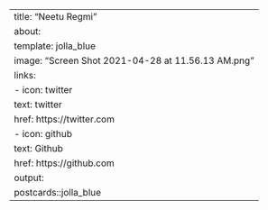 
---
title: "Neetu Regmi"
about:
  template: jolla_blue
  image: "Screen Shot 2021-04-28 at 11.56.13 AM.png"
  links:
    - icon: twitter
      text: twitter
      href: https://twitter.com
    - icon: github
      text: Github
      href: https://github.com
output:
  postcards::jolla_blue
---















